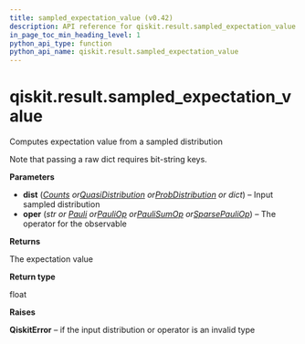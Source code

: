 ```yaml
---
title: sampled_expectation_value (v0.42)
description: API reference for qiskit.result.sampled_expectation_value in qiskit v0.42
in_page_toc_min_heading_level: 1
python_api_type: function
python_api_name: qiskit.result.sampled_expectation_value
---
```


<span id="qiskit-result-sampled-expectation-value" />

# qiskit.result.sampled\_expectation\_value

<Function id="qiskit.result.sampled_expectation_value" isDedicatedPage={true} github="https://github.com/qiskit/qiskit/tree/stable/0.23/qiskit/result/sampled_expval.py" signature="sampled_expectation_value(dist, oper)">
  Computes expectation value from a sampled distribution

  Note that passing a raw dict requires bit-string keys.

  **Parameters**

  *   **dist** ([*Counts*](qiskit.result.Counts "qiskit.result.Counts")  *or*[*QuasiDistribution*](qiskit.result.QuasiDistribution "qiskit.result.QuasiDistribution")  *or*[*ProbDistribution*](qiskit.result.ProbDistribution "qiskit.result.ProbDistribution") *or dict*) – Input sampled distribution
  *   **oper** (*str or* [*Pauli*](qiskit.quantum_info.Pauli "qiskit.quantum_info.Pauli")  *or*[*PauliOp*](qiskit.opflow.primitive_ops.PauliOp "qiskit.opflow.primitive_ops.PauliOp")  *or*[*PauliSumOp*](qiskit.opflow.primitive_ops.PauliSumOp "qiskit.opflow.primitive_ops.PauliSumOp")  *or*[*SparsePauliOp*](qiskit.quantum_info.SparsePauliOp "qiskit.quantum_info.SparsePauliOp")) – The operator for the observable

  **Returns**

  The expectation value

  **Return type**

  float

  **Raises**

  **QiskitError** – if the input distribution or operator is an invalid type
</Function>

